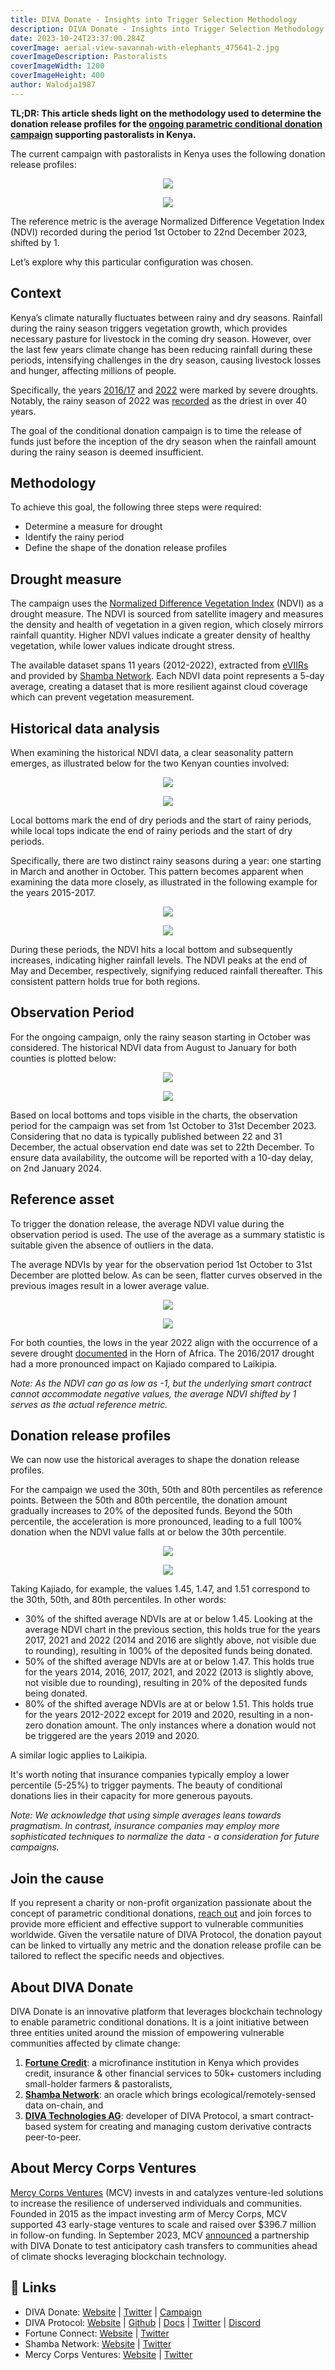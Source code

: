 ```yaml
---
title: DIVA Donate - Insights into Trigger Selection Methodology
description: DIVA Donate - Insights into Trigger Selection Methodology
date: 2023-10-24T23:37:00.284Z
coverImage: aerial-view-savannah-with-elephants_475641-2.jpg
coverImageDescription: Pastoralists
coverImageWidth: 1200
coverImageHeight: 400
author: Walodja1987
---
```


**TL;DR: This article sheds light on the methodology used to determine the donation release profiles for the [**ongoing parametric conditional donation campaign**](https://www.divadonate.xyz/campaign/pastoralists-mcv) 
supporting pastoralists in Kenya.**

The current campaign with pastoralists in Kenya uses the following donation release profiles:

<p align="center">
  <img src="/images/posts/payoff_profile_laikipia.jpg" />
</p>

<p align="center">
  <img src="/images/posts/payoff_profile_kajiado.jpg" />
</p>

The reference metric is the average Normalized Difference Vegetation Index (NDVI) recorded during the period 1st October to 22nd December 2023, shifted by 1.

Let’s explore why this particular configuration was chosen.

## Context

Kenya’s climate naturally fluctuates between rainy and dry seasons. Rainfall during the rainy season triggers vegetation growth, which provides necessary pasture 
for livestock in the coming dry season. However, over the last few years climate change has been reducing rainfall during these periods, 
intensifying challenges in the dry season, causing livestock losses and hunger, affecting millions of people.

Specifically, the years [2016/17](https://fews.net/sites/default/files/documents/reports/FEWS_NET_Horn_of_Africa_June%202017_Drought_Map_Book.pdf) and [2022](https://earthobservatory.nasa.gov/images/150712/worst-drought-on-record-parches-horn-of-africa) 
were marked by severe droughts. Notably, the rainy season of 2022 was [recorded](https://en.wikipedia.org/wiki/2020%E2%80%932023_Horn_of_Africa_drought#:~:text=The%202020%E2%80%932023%20Horn%20of,in%20Somalia%20dying%20in%202022.) as the driest in over 40 years.

The goal of the conditional donation campaign is to time the release of funds just before the inception of the dry season when the rainfall amount during the rainy season is deemed insufficient.

## Methodology

To achieve this goal, the following three steps were required:
* Determine a measure for drought
* Identify the rainy period
* Define the shape of the donation release profiles

## Drought measure

The campaign uses the [Normalized Difference Vegetation Index](https://de.wikipedia.org/wiki/Normalized_Difference_Vegetation_Index) (NDVI) as a drought measure. 
The NDVI is sourced from satellite imagery and measures the density and health of vegetation in a given region, which closely mirrors rainfall quantity. Higher NDVI values 
indicate a greater density of healthy vegetation, while lower values indicate drought stress.

The available dataset spans 11 years (2012-2022), extracted from [eVIIRs](https://www.usgs.gov/centers/eros/science/usgs-eros-archive-vegetation-monitoring-eros-visible-infrared-imaging) 
and provided by [Shamba Network](https://shamba.network/). Each NDVI data point represents a 5-day average, creating a dataset that is more resilient against cloud coverage which can prevent vegetation measurement.

## Historical data analysis

When examining the historical NDVI data, a clear seasonality pattern emerges, as illustrated below for the two Kenyan counties involved:

<p align="center">
  <img src="/images/posts/historical_ndvi_laikpia.png" />
</p>

<p align="center">
  <img src="/images/posts/historical_ndvi_kajiado.png" />
</p>

Local bottoms mark the end of dry periods and the start of rainy periods, while local tops indicate the end of rainy periods and the start of dry periods. 

Specifically, there are two distinct rainy seasons during a year: one starting in March and another in October. This pattern becomes apparent when 
examining the data more closely, as illustrated in the following example for the years 2015-2017.

<p align="center">
  <img src="/images/posts/historical_ndvi_laikipia_2015_2017.png" />
</p>

<p align="center">
  <img src="/images/posts/historical_ndvi_kajiado_2015_2017.png" />
</p>

During these periods, the NDVI hits a local bottom and subsequently increases, indicating higher rainfall levels. The NDVI peaks at the end of 
May and December, respectively, signifying reduced rainfall thereafter. This consistent pattern holds true for both regions.

## Observation Period

For the ongoing campaign, only the rainy season starting in October was considered. The historical NDVI data from August to January for both counties is plotted below:

<p align="center">
  <img src="/images/posts/historical_ndvi_aug_jan_laikpia.png" />
</p>

<p align="center">
  <img src="/images/posts/historical_ndvi_aug_jan_kajiado.png" />
</p>

Based on local bottoms and tops visible in the charts, the observation period for the campaign was set from 1st October to 31st December 2023. Considering that no data is typically 
published between 22 and 31 December, the actual observation end date was set to 22th December. To ensure data availability, the outcome will be reported with a 10-day delay, 
on 2nd January 2024.

## Reference asset

To trigger the donation release, the average NDVI value during the observation period is used. The use of the average as a summary statistic is suitable given 
the absence of outliers in the data.

The average NDVIs by year for the observation period 1st October to 31st December are plotted below. As can be seen, flatter curves observed in the previous 
images result in a lower average value.

<p align="center">
  <img src="/images/posts/average_ndvi_laikpia.png" />
</p>

<p align="center">
  <img src="/images/posts/average_ndvi_kajiado.png" />
</p>

For both counties, the lows in the year 2022 align with the occurrence of a severe drought [documented](https://earthobservatory.nasa.gov/images/150712/worst-drought-on-record-parches-horn-of-africa) in the Horn of Africa. 
The 2016/2017 drought had a more pronounced impact on Kajiado compared to Laikipia.

_Note: As the NDVI can go as low as -1, but the underlying smart contract cannot accommodate negative values, the average NDVI shifted by 1 
serves as the actual reference metric._

## Donation release profiles 

We can now use the historical averages to shape the donation release profiles. 

For the campaign we used the 30th, 50th and 80th percentiles as reference points. Between the 50th and 80th percentile, 
the donation amount gradually increases to 20% of the deposited funds. Beyond the 50th percentile, the acceleration is more 
pronounced, leading to a full 100% donation when the NDVI value falls at or below the 30th percentile. 

<p align="center">
  <img src="/images/posts/payoff_profile_laikipia.jpg" />
</p>

<p align="center">
  <img src="/images/posts/payoff_profile_kajiado.jpg" />
</p>

Taking Kajiado, for example, the values 1.45, 1.47, and 1.51 correspond to the 30th, 50th, and 80th percentiles. In other words:
* 30% of the shifted average NDVIs are at or below 1.45. Looking at the average NDVI chart in the previous section, this holds true for the years 2017, 2021 
and 2022 (2014 and 2016 are slightly above, not visible due to rounding), resulting in 100% of the deposited funds being donated.
* 50% of the shifted average NDVIs are at or below 1.47. This holds true for the years 2014, 2016, 2017, 2021, and 2022 
(2013 is slightly above, not visible due to rounding), resulting in 20% of the deposited funds being donated.
* 80% of the shifted average NDVIs are at or below 1.51. This holds true for the years 2012-2022 except for 2019 and 2020, 
resulting in a non-zero donation amount. The only instances where a donation would not be triggered are the years 2019 and 2020.

A similar logic applies to Laikipia. 

It's worth noting that insurance companies typically employ a lower percentile (5-25%) to trigger payments. The 
beauty of conditional donations lies in their capacity for more generous payouts.

_Note: We acknowledge that using simple averages leans towards pragmatism. In contrast, insurance companies may employ more 
sophisticated techniques to normalize the data - a consideration for future campaigns._

## Join the cause

If you represent a charity or non-profit organization passionate about the concept of parametric conditional donations, [reach 
out](http://wladimir.weinbender@divadonate.xyz) and join forces to provide more efficient and effective support to vulnerable communities worldwide. Given the versatile 
nature of DIVA Protocol, the donation payout can be linked to virtually any metric and the donation release profile can be 
tailored to reflect the specific needs and objectives.

## About DIVA Donate

DIVA Donate is an innovative platform that leverages blockchain technology to enable parametric conditional donations. It is a 
joint initiative between three entities united around the mission of empowering vulnerable communities affected by climate change:
1. [**Fortune Credit**](https://fortunecredit.co.ke/): a microfinance institution in Kenya which provides credit, insurance & other financial services to 50k+ customers including small-holder farmers & pastoralists,
2. [**Shamba Network**](https://shamba.network/): an oracle which brings ecological/remotely-sensed data on-chain, and
3. [**DIVA Technologies AG**](https://www.divaprotocol.io/): developer of DIVA Protocol, a smart contract-based system for creating and managing custom derivative contracts peer-to-peer.

## About Mercy Corps Ventures

[Mercy Corps Ventures](https://www.mercycorps.org/what-we-do/ventures) (MCV) invests in and catalyzes venture-led solutions to increase the resilience of underserved individuals and communities. 
Founded in 2015 as the impact investing arm of Mercy Corps, MCV supported 43 early-stage ventures to scale and raised over $396.7 million 
in follow-on funding. In September 2023, MCV [announced](https://agfundernews.com/mercy-corps-ventures-pilots-the-blockchain-to-get-cash-transfers-to-communities-ahead-of-climate-shock) 
a partnership with DIVA Donate to test anticipatory cash transfers to communities ahead of climate shocks leveraging blockchain technology.

## 🔗 Links

* DIVA Donate: [Website](https://www.divadonate.xyz/) | [Twitter](https://twitter.com/DIVADonate_xyz) | [Campaign](https://www.divadonate.xyz/campaign/pastoralists-mcv) 
* DIVA Protocol: [Website](https://www.divaprotocol.io/) | [Github](https://github.com/divaprotocol/diva-protocol-v1) | [Docs](https://docs.divaprotocol.io/) | [Twitter](https://twitter.com/divaprotocol_io) | [Discord](https://discord.gg/8fAvUspmv3)
* Fortune Connect: [Website](https://fortunecredit.co.ke/) | [Twitter](https://twitter.com/fortuneconnectk)
* Shamba Network: [Website](https://shamba.network/) | [Twitter](https://twitter.com/shambanetwork)
* Mercy Corps Ventures: [Website](https://www.mercycorps.org/what-we-do/ventures) | [Twitter](https://twitter.com/MCSocialVenture)



